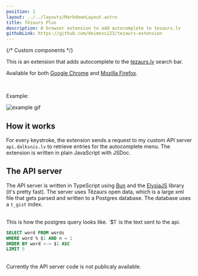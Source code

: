 ```yaml
---
position: 1
layout: ../../layouts/MarkdownLayout.astro
title: Tēzaurs Plus
description: A browser extension to add autocomplete to tezaurs.lv
githubLink: https://github.com/deimoss123/tezaurs-extension
---
```


{/* Custom components */}

This is an extension that adds autocomplete to the [tezaurs.lv](https://tezaurs.lv) search bar.

Available for both [Google Chrome](https://chrome.google.com/webstore/detail/t%C4%93zaurs-plus/fiacllaiaehoiedplngjcnehcfamdoko/) and [Mozilla Firefox](https://addons.mozilla.org/en-US/firefox/addon/tezaurs-extension/).

<br />

Example:

![example gif](/images/tez-ext-example.gif)

## How it works

For every keystroke, the extension sends a request to my custom API server `api.dalksnis.lv` to retrieve entries for the autocomplete menu. The extension is written in plain JavaScript with JSDoc.

## The API server

The API server is written in TypeScript using [Bun](https://bun.sh/) and the [ElysiaJS](https://elysiajs.com/) library (it's pretty fast). The server uses Tēzaurs open data, which is a large xml file that gets parsed and written to a Postgres database. The database uses a `t_gist` index.

<br />
This is how the postgres query looks like. `$1` is the text sent to the api.

```sql
SELECT word FROM words
WHERE word % $1 AND n = 1
ORDER BY word <-> $1 ASC
LIMIT 5
```

<br />
Currently the API server code is not publicaly available.
